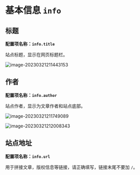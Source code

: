 # 基本信息 `info`

## 标题

**配置项名称：`info.title`**

站点标题，显示在网页标题栏。

![image-20230321211443153](https://evan.beee.top/img/2023/03/21/5581ab5daa266c984726b53b2b65c18d.png)

## 作者

**配置项名称：`info.author`**

站点作者，显示为文章作者和站点底部。

![image-20230321211749089](https://evan.beee.top/img/2023/03/21/23756538a05d965d3de3d9fdf1a1f547.png)

![image-20230321212008343](https://evan.beee.top/img/2023/03/21/179d335fbf45c88b32b62c30b2a8830c.png)

## 站点地址

**配置项名称：`info.url`**

用于拼接文章，版权信息等链接，请正确填写，链接末尾不要加 `/`。
